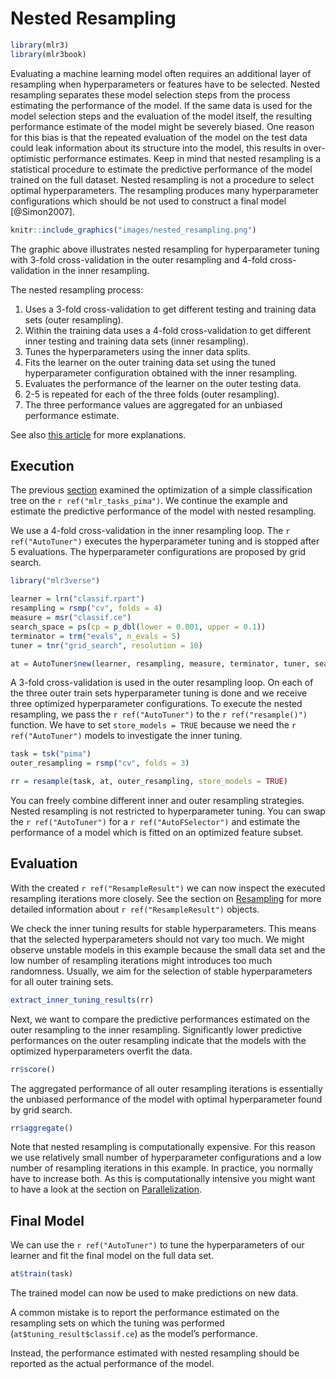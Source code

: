 # Nested Resampling {#nested-resampling .unnumbered}

```r
library(mlr3)
library(mlr3book)
```

Evaluating a machine learning model often requires an additional layer of resampling when hyperparameters or features have to be selected.
Nested resampling separates these model selection steps from the process estimating the performance of the model.
If the same data is used for the model selection steps and the evaluation of the model itself, the resulting performance estimate of the model might be severely biased.
One reason for this bias is that the repeated evaluation of the model on the test data could leak information about its structure into the model, this results in over-optimistic performance estimates.
Keep in mind that nested resampling is a statistical procedure to estimate the predictive performance of the model trained on the full dataset.
Nested resampling is not a procedure to select optimal hyperparameters.
The resampling produces many hyperparameter configurations which should be not used to construct a final model [@Simon2007].

```r
knitr::include_graphics("images/nested_resampling.png")
```

The graphic above illustrates nested resampling for hyperparameter tuning with 3-fold cross-validation in the outer resampling and 4-fold cross-validation in the inner resampling.

The nested resampling process:

1. Uses a 3-fold cross-validation to get different testing and training data sets (outer resampling).
1. Within the training data uses a 4-fold cross-validation to get different inner testing and training data sets (inner resampling).
1. Tunes the hyperparameters using the inner data splits.
1. Fits the learner on the outer training data set using the tuned hyperparameter configuration obtained with the inner resampling.
1. Evaluates the performance of the learner on the outer testing data.
1. 2-5 is repeated for each of the three folds (outer resampling).
1. The three performance values are aggregated for an unbiased performance estimate.

See also [this article](https://machinelearningmastery.com/k-fold-cross-validation/) for more explanations.

## Execution {#nested-resamp-exec}

The previous [section](#tuning) examined the optimization of a simple classification tree on the `r ref("mlr_tasks_pima")`.
We continue the example and estimate the predictive performance of the model with nested resampling.

We use a 4-fold cross-validation in the inner resampling loop.
The `r ref("AutoTuner")` executes the hyperparameter tuning and is stopped after 5 evaluations.
The hyperparameter configurations are proposed by grid search.

```r
library("mlr3verse")

learner = lrn("classif.rpart")
resampling = rsmp("cv", folds = 4)
measure = msr("classif.ce")
search_space = ps(cp = p_dbl(lower = 0.001, upper = 0.1))
terminator = trm("evals", n_evals = 5)
tuner = tnr("grid_search", resolution = 10)

at = AutoTuner$new(learner, resampling, measure, terminator, tuner, search_space)
```

A 3-fold cross-validation is used in the outer resampling loop.
On each of the three outer train sets hyperparameter tuning is done and we receive three optimized hyperparameter configurations.
To execute the nested resampling, we pass the `r ref("AutoTuner")` to the `r ref("resample()")` function.
We have to set `store_models = TRUE` because we need the `r ref("AutoTuner")` models to investigate the inner tuning.

```r
task = tsk("pima")
outer_resampling = rsmp("cv", folds = 3)

rr = resample(task, at, outer_resampling, store_models = TRUE)
```

You can freely combine different inner and outer resampling strategies.
Nested resampling is not restricted to hyperparameter tuning.
You can swap the `r ref("AutoTuner")` for a `r ref("AutoFSelector")` and estimate the performance of a model which is fitted on an optimized feature subset.

## Evaluation {#nested-resamp-eval}

With the created `r ref("ResampleResult")` we can now inspect the executed resampling iterations more closely.
See the section on [Resampling](#resampling) for more detailed information about `r ref("ResampleResult")` objects.

We check the inner tuning results for stable hyperparameters.
This means that the selected hyperparameters should not vary too much.
We might observe unstable models in this example because the small data set and the low number of resampling iterations might introduces too much randomness.
Usually, we aim for the selection of stable hyperparameters for all outer training sets.

```r
extract_inner_tuning_results(rr)
```

Next, we want to compare the predictive performances estimated on the outer resampling to the inner resampling.
Significantly lower predictive performances on the outer resampling indicate that the models with the optimized hyperparameters overfit the data.

```r
rr$score()
```

The aggregated performance of all outer resampling iterations is essentially the unbiased performance of the model with optimal hyperparameter found by grid search.

```r
rr$aggregate()
```

Note that nested resampling is computationally expensive.
For this reason we use relatively small number of hyperparameter configurations and a low number of resampling iterations in this example.
In practice, you normally have to increase both.
As this is computationally intensive you might want to have a look at the section on [Parallelization](#parallelization).

## Final Model {#nested-final-model}

We can use the `r ref("AutoTuner")` to tune the hyperparameters of our learner and fit the final model on the full data set.

```r
at$train(task)
```

The trained model can now be used to make predictions on new data.

:::{.callout-warning}
A common mistake is to report the performance estimated on the resampling sets on which the tuning was performed (`at$tuning_result$classif.ce`) as the model's performance.
:::

Instead, the performance estimated with nested resampling should be reported as the actual performance of the model.
